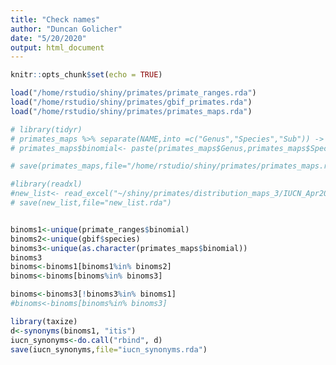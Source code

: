 ```yaml
---
title: "Check names"
author: "Duncan Golicher"
date: "5/20/2020"
output: html_document
---
```


```r
knitr::opts_chunk$set(echo = TRUE)

```


```r
load("/home/rstudio/shiny/primates/primate_ranges.rda")
load("/home/rstudio/shiny/primates/gbif_primates.rda")
load("/home/rstudio/shiny/primates/primates_maps.rda")

# library(tidyr)
# primates_maps %>% separate(NAME,into =c("Genus","Species","Sub")) -> primates_maps 
# primates_maps$binomial<- paste(primates_maps$Genus,primates_maps$Species)

# save(primates_maps,file="/home/rstudio/shiny/primates/primates_maps.rda")

#library(readxl)
#new_list<- read_excel("~/shiny/primates/distribution_maps_3/IUCN_Apr2020_SelectedGeneraCovid.xlsx")$binomial
# save(new_list,file="new_list.rda")


binoms1<-unique(primate_ranges$binomial)
binoms2<-unique(gbif$species)
binoms3<-unique(as.character(primates_maps$binomial))
binoms3
binoms<-binoms1[binoms1%in% binoms2]
binoms<-binoms[binoms%in% binoms3]

binoms<-binoms3[!binoms3%in% binoms1]
#binoms<-binoms[binoms%in% binoms3]

```





```r
library(taxize)
d<-synonyms(binoms1, "itis")
iucn_synonyms<-do.call("rbind", d)
save(iucn_synonyms,file="iucn_synonyms.rda")

```



